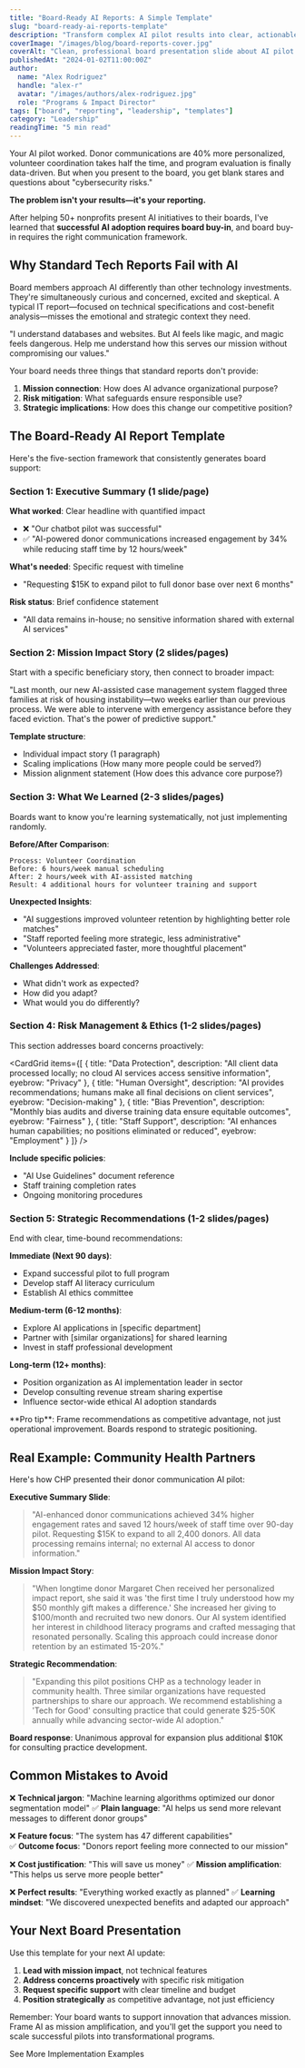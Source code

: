 ```yaml
---
title: "Board-Ready AI Reports: A Simple Template"
slug: "board-ready-ai-reports-template"
description: "Transform complex AI pilot results into clear, actionable board presentations. Includes template and real examples from successful nonprofit implementations."
coverImage: "/images/blog/board-reports-cover.jpg"
coverAlt: "Clean, professional board presentation slide about AI pilot results"
publishedAt: "2024-01-02T11:00:00Z"
author:
  name: "Alex Rodriguez"
  handle: "alex-r"
  avatar: "/images/authors/alex-rodriguez.jpg"
  role: "Programs & Impact Director"
tags: ["board", "reporting", "leadership", "templates"]
category: "Leadership"
readingTime: "5 min read"
---
```


Your AI pilot worked. Donor communications are 40% more personalized, volunteer coordination takes half the time, and program evaluation is finally data-driven. But when you present to the board, you get blank stares and questions about "cybersecurity risks."

**The problem isn't your results—it's your reporting.**

After helping 50+ nonprofits present AI initiatives to their boards, I've learned that **successful AI adoption requires board buy-in**, and board buy-in requires the right communication framework.

## Why Standard Tech Reports Fail with AI

Board members approach AI differently than other technology investments. They're simultaneously curious and concerned, excited and skeptical. A typical IT report—focused on technical specifications and cost-benefit analysis—misses the emotional and strategic context they need.

<Callout variant="info" title="Board Member Mindset">
"I understand databases and websites. But AI feels like magic, and magic feels dangerous. Help me understand how this serves our mission without compromising our values."
</Callout>

Your board needs three things that standard reports don't provide:

1. **Mission connection**: How does AI advance organizational purpose?
2. **Risk mitigation**: What safeguards ensure responsible use?
3. **Strategic implications**: How does this change our competitive position?

## The Board-Ready AI Report Template

Here's the five-section framework that consistently generates board support:

### Section 1: Executive Summary (1 slide/page)

**What worked**: Clear headline with quantified impact
- ❌ "Our chatbot pilot was successful"  
- ✅ "AI-powered donor communications increased engagement by 34% while reducing staff time by 12 hours/week"

**What's needed**: Specific request with timeline
- "Requesting $15K to expand pilot to full donor base over next 6 months"

**Risk status**: Brief confidence statement
- "All data remains in-house; no sensitive information shared with external AI services"

### Section 2: Mission Impact Story (2 slides/pages)

Start with a specific beneficiary story, then connect to broader impact:

<Quote author="Maria Santos, Program Director">
"Last month, our new AI-assisted case management system flagged three families at risk of housing instability—two weeks earlier than our previous process. We were able to intervene with emergency assistance before they faced eviction. That's the power of predictive support."
</Quote>

**Template structure**:
- Individual impact story (1 paragraph)
- Scaling implications (How many more people could be served?)
- Mission alignment statement (How does this advance core purpose?)

### Section 3: What We Learned (2-3 slides/pages)

Boards want to know you're learning systematically, not just implementing randomly.

**Before/After Comparison**:
```
Process: Volunteer Coordination
Before: 6 hours/week manual scheduling
After: 2 hours/week with AI-assisted matching
Result: 4 additional hours for volunteer training and support
```

**Unexpected Insights**:
- "AI suggestions improved volunteer retention by highlighting better role matches"
- "Staff reported feeling more strategic, less administrative"
- "Volunteers appreciated faster, more thoughtful placement"

**Challenges Addressed**:
- What didn't work as expected?
- How did you adapt?
- What would you do differently?

### Section 4: Risk Management & Ethics (1-2 slides/pages)

This section addresses board concerns proactively:

<CardGrid items={[
  {
    title: "Data Protection",
    description: "All client data processed locally; no cloud AI services access sensitive information",
    eyebrow: "Privacy"
  },
  {
    title: "Human Oversight",
    description: "AI provides recommendations; humans make all final decisions on client services",
    eyebrow: "Decision-making"
  },
  {
    title: "Bias Prevention",
    description: "Monthly bias audits and diverse training data ensure equitable outcomes",
    eyebrow: "Fairness"
  },
  {
    title: "Staff Support",
    description: "AI enhances human capabilities; no positions eliminated or reduced",
    eyebrow: "Employment"
  }
]} />

**Include specific policies**: 
- "AI Use Guidelines" document reference
- Staff training completion rates
- Ongoing monitoring procedures

### Section 5: Strategic Recommendations (1-2 slides/pages)

End with clear, time-bound recommendations:

**Immediate (Next 90 days)**:
- Expand successful pilot to full program
- Develop staff AI literacy curriculum
- Establish AI ethics committee

**Medium-term (6-12 months)**:
- Explore AI applications in [specific department]
- Partner with [similar organizations] for shared learning
- Invest in staff professional development

**Long-term (12+ months)**:
- Position organization as AI implementation leader in sector
- Develop consulting revenue stream sharing expertise
- Influence sector-wide ethical AI adoption standards

<Note>
**Pro tip**: Frame recommendations as competitive advantage, not just operational improvement. Boards respond to strategic positioning.
</Note>

## Real Example: Community Health Partners

Here's how CHP presented their donor communication AI pilot:

**Executive Summary Slide**:
> "AI-enhanced donor communications achieved 34% higher engagement rates and saved 12 hours/week of staff time over 90-day pilot. Requesting $15K to expand to all 2,400 donors. All data processing remains internal; no external AI access to donor information."

**Mission Impact Story**:
> "When longtime donor Margaret Chen received her personalized impact report, she said it was 'the first time I truly understood how my $50 monthly gift makes a difference.' She increased her giving to $100/month and recruited two new donors. Our AI system identified her interest in childhood literacy programs and crafted messaging that resonated personally. Scaling this approach could increase donor retention by an estimated 15-20%."

**Strategic Recommendation**:
> "Expanding this pilot positions CHP as a technology leader in community health. Three similar organizations have requested partnerships to share our approach. We recommend establishing a 'Tech for Good' consulting practice that could generate $25-50K annually while advancing sector-wide AI adoption."

**Board response**: Unanimous approval for expansion plus additional $10K for consulting practice development.

## Common Mistakes to Avoid

❌ **Technical jargon**: "Machine learning algorithms optimized our donor segmentation model"
✅ **Plain language**: "AI helps us send more relevant messages to different donor groups"

❌ **Feature focus**: "The system has 47 different capabilities"  
✅ **Outcome focus**: "Donors report feeling more connected to our mission"

❌ **Cost justification**: "This will save us money"
✅ **Mission amplification**: "This helps us serve more people better"

❌ **Perfect results**: "Everything worked exactly as planned"
✅ **Learning mindset**: "We discovered unexpected benefits and adapted our approach"

<DownloadCard 
  title="Board AI Report Template"
  description="Complete PowerPoint and Word templates with example content for presenting AI initiatives to nonprofit boards."
  fileUrl="/downloads/board-ai-report-template.zip"
  fileType="ZIP"
  sizeLabel="4.7 MB"
/>

## Your Next Board Presentation

Use this template for your next AI update:

1. **Lead with mission impact**, not technical features
2. **Address concerns proactively** with specific risk mitigation
3. **Request specific support** with clear timeline and budget
4. **Position strategically** as competitive advantage, not just efficiency

Remember: Your board wants to support innovation that advances mission. Frame AI as mission amplification, and you'll get the support you need to scale successful pilots into transformational programs.

<ButtonLink href="/case-studies" variant="primary">
See More Implementation Examples
</ButtonLink>
